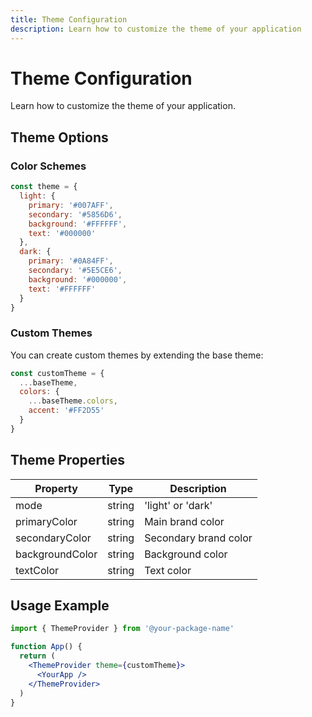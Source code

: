 ```yaml
---
title: Theme Configuration
description: Learn how to customize the theme of your application
---
```


# Theme Configuration

Learn how to customize the theme of your application.

## Theme Options

### Color Schemes

```js
const theme = {
  light: {
    primary: '#007AFF',
    secondary: '#5856D6',
    background: '#FFFFFF',
    text: '#000000'
  },
  dark: {
    primary: '#0A84FF',
    secondary: '#5E5CE6',
    background: '#000000',
    text: '#FFFFFF'
  }
}
```

### Custom Themes

You can create custom themes by extending the base theme:

```js
const customTheme = {
  ...baseTheme,
  colors: {
    ...baseTheme.colors,
    accent: '#FF2D55'
  }
}
```

## Theme Properties

| Property | Type | Description |
|----------|------|-------------|
| mode | string | 'light' or 'dark' |
| primaryColor | string | Main brand color |
| secondaryColor | string | Secondary brand color |
| backgroundColor | string | Background color |
| textColor | string | Text color |

## Usage Example

```jsx
import { ThemeProvider } from '@your-package-name'

function App() {
  return (
    <ThemeProvider theme={customTheme}>
      <YourApp />
    </ThemeProvider>
  )
}
``` 